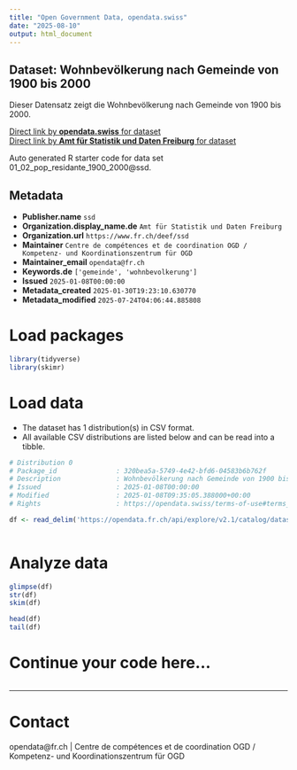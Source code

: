 ```yaml
---
title: "Open Government Data, opendata.swiss"
date: "2025-08-10"
output: html_document
---
```


## Dataset: Wohnbevölkerung nach Gemeinde von 1900 bis 2000

Dieser Datensatz zeigt die Wohnbevölkerung nach Gemeinde von 1900 bis 2000.

[Direct link by **opendata.swiss** for dataset](https://opendata.swiss/de/dataset/wohnbevolkerung-nach-gemeinde-von-1900-bis-2000)<br>
[Direct link by **Amt für Statistik und Daten Freiburg** for dataset](https://opendata.fr.ch/explore/dataset/01_02_pop_residante_1900_2000/)

Auto generated R starter code for data set 01_02_pop_residante_1900_2000@ssd.

## Metadata

- **Publisher.name** `ssd`
- **Organization.display_name.de** `Amt für Statistik und Daten Freiburg`
- **Organization.url** `https://www.fr.ch/deef/ssd`
- **Maintainer** `Centre de compétences et de coordination OGD / Kompetenz- und Koordinationszentrum für OGD`
- **Maintainer_email** `opendata@fr.ch`
- **Keywords.de** `['gemeinde', 'wohnbevolkerung']`
- **Issued** `2025-01-08T00:00:00`
- **Metadata_created** `2025-01-30T19:23:10.630770`
- **Metadata_modified** `2025-07-24T04:06:44.885808`


# Load packages

```r

library(tidyverse)
library(skimr)

```

# Load data

-   The dataset has 1 distribution(s) in CSV format.
-   All available CSV distributions are listed below and can be read into a tibble.

```r

# Distribution 0
# Package_id               : 320bea5a-5749-4e42-bfd6-04583b6b762f
# Description              : Wohnbevölkerung nach Gemeinde von 1900 bis 2000 (csv)
# Issued                   : 2025-01-08T00:00:00
# Modified                 : 2025-01-08T09:35:05.388000+00:00
# Rights                   : https://opendata.swiss/terms-of-use#terms_by

df <- read_delim('https://opendata.fr.ch/api/explore/v2.1/catalog/datasets/01_02_pop_residante_1900_2000/exports/csv?use_labels=true')



```

# Analyze data

```r

glimpse(df)
str(df)
skim(df)

head(df)
tail(df)

```

# Continue your code here...

```r

```

------------------------------------------------------------------------

# Contact

opendata@fr.ch | Centre de compétences et de coordination OGD / Kompetenz- und Koordinationszentrum für OGD
